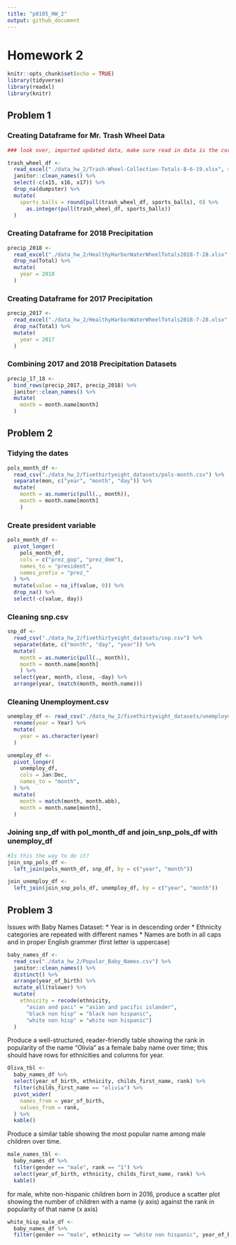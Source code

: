 ```yaml
---
title: "p8105_HW_2"
output: github_document
---
```


# Homework 2 

```r
knitr::opts_chunk$set(echo = TRUE)
library(tidyverse)
library(readxl)
library(knitr)
```

## Problem 1
### Creating Dataframe for Mr. Trash Wheel Data
```r
### look over, imported updated data, make sure read in data is the correct sheet

trash_wheel_df <- 
  read_excel("./data_hw_2/Trash-Wheel-Collection-Totals-8-6-19.xlsx", sheet = "Mr. Trash Wheel") %>% 
  janitor::clean_names() %>% 
  select(-c(x15, x16, x17)) %>% 
  drop_na(dumpster) %>% 
  mutate(
    sports_balls = round(pull(trash_wheel_df, sports_balls), 0) %>% 
      as.integer(pull(trash_wheel_df, sports_balls))
  )
```

### Creating Dataframe for 2018 Precipitation
```r
precip_2018 <- 
  read_excel("./data_hw_2/HealthyHarborWaterWheelTotals2018-7-28.xlsx", sheet = "2018 Precipitation", range = "A2:B14") %>% 
  drop_na(Total) %>% 
  mutate(
    year = 2018
  )
```

### Creating Dataframe for 2017 Precipitation
```r
precip_2017 <- 
  read_excel("./data_hw_2/HealthyHarborWaterWheelTotals2018-7-28.xlsx", sheet = "2017 Precipitation", range = "A2:B14") %>% 
  drop_na(Total) %>% 
  mutate(
    year = 2017
  )
```

### Combining 2017 and 2018 Precipitation Datasets
```r
precip_17_18 <- 
  bind_rows(precip_2017, precip_2018) %>% 
  janitor::clean_names() %>% 
  mutate(
    month = month.name[month]
  )
```

## Problem 2
### Tidying the dates 
```r
pols_month_df <- 
  read_csv("./data_hw_2/fivethirtyeight_datasets/pols-month.csv") %>% 
  separate(mon, c("year", "month", "day")) %>%
  mutate(
    month = as.numeric(pull(., month)),
    month = month.name[month]
    )
```

### Create president variable
```r
pols_month_df <- 
  pivot_longer(
    pols_month_df,
    cols = c("prez_gop", "prez_dem"),
    names_to = "president",
    names_prefix = "prez_"
  ) %>% 
  mutate(value = na_if(value, 0)) %>% 
  drop_na() %>% 
  select(-c(value, day))
```

### Cleaning snp.csv 
```r
snp_df <- 
  read_csv("./data_hw_2/fivethirtyeight_datasets/snp.csv") %>% 
  separate(date, c("month", "day", "year")) %>% 
  mutate(
    month = as.numeric(pull(., month)),
    month = month.name[month]
    ) %>% 
  select(year, month, close, -day) %>% 
  arrange(year, (match(month, month.name)))
```

### Cleaning Unemployment.csv
```r
unemploy_df <- read_csv("./data_hw_2/fivethirtyeight_datasets/unemployment.csv") %>% 
  rename(year = Year) %>% 
  mutate(
    year = as.character(year)
  )

unemploy_df <-
  pivot_longer(
    unemploy_df,
    cols = Jan:Dec,
    names_to = "month",
  ) %>% 
  mutate(
    month = match(month, month.abb),
    month = month.name[month],
  ) 
```


### Joining snp_df with pol_month_df and join_snp_pols_df with unemploy_df
```r
#Is this the way to do it?
join_snp_pols_df <- 
  left_join(pols_month_df, snp_df, by = c("year", "month"))

join_unemploy_df <- 
  left_join(join_snp_pols_df, unemploy_df, by = c("year", "month"))
```


## Problem 3

Issues with Baby Names Dataset:
* Year is in descending order
* Ethnicity categories are repeated with different names
* Names are both in all caps and in proper English grammer (first letter is uppercase)
```r
baby_names_df <- 
  read_csv("./data_hw_2/Popular_Baby_Names.csv") %>% 
  janitor::clean_names() %>% 
  distinct() %>% 
  arrange(year_of_birth) %>% 
  mutate_all(tolower) %>% 
  mutate(
    ethnicity = recode(ethnicity,
      "asian and paci" = "asian and pacific islander",
      "black non hisp" = "black non hispanic",
      "white non hisp" = "white non hispanic")
  )
```

Produce a well-structured, reader-friendly table showing the rank in popularity of the name “Olivia” as a female baby name over time; this should have rows for ethnicities and columns for year. 


```r
Oliva_tbl <-
  baby_names_df %>% 
  select(year_of_birth, ethnicity, childs_first_name, rank) %>% 
  filter(childs_first_name == "olivia") %>% 
  pivot_wider(
    names_from = year_of_birth, 
    values_from = rank,
  ) %>%
  kable()
```

Produce a similar table showing the most popular name among male children over time.
```r
male_names_tbl <-
  baby_names_df %>% 
  filter(gender == "male", rank == "1") %>% 
  select(year_of_birth, ethnicity, childs_first_name, rank) %>% 
  kable()
```


for male, white non-hispanic children born in 2016, produce a scatter plot showing the number of children with a name (y axis) against the rank in popularity of that name (x axis)
```r
white_hisp_male_df <- 
  baby_names_df %>% 
  filter(gender == "male", ethnicity == "white non hispanic", year_of_birth == "2016")


```

